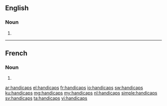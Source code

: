 ==English==

===Noun===
{{head|en}}

# {{plural of|handicap}}

----

==French==

===Noun===
{{head|fr|plural}} {{m-p}}

# {{plural of|handicap|lang=fr}}

[[ar:handicaps]]
[[el:handicaps]]
[[fr:handicaps]]
[[io:handicaps]]
[[sw:handicaps]]
[[ku:handicaps]]
[[mg:handicaps]]
[[my:handicaps]]
[[nl:handicaps]]
[[simple:handicaps]]
[[sv:handicaps]]
[[ta:handicaps]]
[[vi:handicaps]]